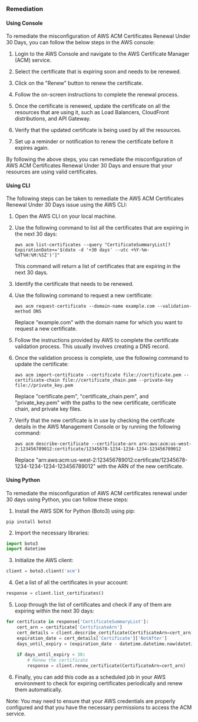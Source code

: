 ### Remediation

#### Using Console

To remediate the misconfiguration of AWS ACM Certificates Renewal Under 30 Days, you can follow the below steps in the AWS console:

1. Login to the AWS Console and navigate to the AWS Certificate Manager (ACM) service.

2. Select the certificate that is expiring soon and needs to be renewed.

3. Click on the "Renew" button to renew the certificate.

4. Follow the on-screen instructions to complete the renewal process.

5. Once the certificate is renewed, update the certificate on all the resources that are using it, such as Load Balancers, CloudFront distributions, and API Gateway.

6. Verify that the updated certificate is being used by all the resources.

7. Set up a reminder or notification to renew the certificate before it expires again.

By following the above steps, you can remediate the misconfiguration of AWS ACM Certificates Renewal Under 30 Days and ensure that your resources are using valid certificates.

#### Using CLI

The following steps can be taken to remediate the AWS ACM Certificates Renewal Under 30 Days issue using the AWS CLI:

1. Open the AWS CLI on your local machine.

2. Use the following command to list all the certificates that are expiring in the next 30 days:

   ```
   aws acm list-certificates --query "CertificateSummaryList[?ExpirationDate<='$(date -d '+30 days' --utc +%Y-%m-%dT%H:%M:%SZ')']"
   ```

   This command will return a list of certificates that are expiring in the next 30 days.

3. Identify the certificate that needs to be renewed.

4. Use the following command to request a new certificate:

   ```
   aws acm request-certificate --domain-name example.com --validation-method DNS
   ```

   Replace "example.com" with the domain name for which you want to request a new certificate.

5. Follow the instructions provided by AWS to complete the certificate validation process. This usually involves creating a DNS record.

6. Once the validation process is complete, use the following command to update the certificate:

   ```
   aws acm import-certificate --certificate file://certificate.pem --certificate-chain file://certificate_chain.pem --private-key file://private_key.pem
   ```

   Replace "certificate.pem", "certificate_chain.pem", and "private_key.pem" with the paths to the new certificate, certificate chain, and private key files.

7. Verify that the new certificate is in use by checking the certificate details in the AWS Management Console or by running the following command:

   ```
   aws acm describe-certificate --certificate-arn arn:aws:acm:us-west-2:123456789012:certificate/12345678-1234-1234-1234-123456789012
   ```

   Replace "arn:aws:acm:us-west-2:123456789012:certificate/12345678-1234-1234-1234-123456789012" with the ARN of the new certificate.

#### Using Python

To remediate the misconfiguration of AWS ACM certificates renewal under 30 days using Python, you can follow these steps:

1. Install the AWS SDK for Python (Boto3) using pip:
```
pip install boto3
```

2. Import the necessary libraries:
```python
import boto3
import datetime
```

3. Initialize the AWS client:
```python
client = boto3.client('acm')
```

4. Get a list of all the certificates in your account:
```python
response = client.list_certificates()
```

5. Loop through the list of certificates and check if any of them are expiring within the next 30 days:
```python
for certificate in response['CertificateSummaryList']:
    cert_arn = certificate['CertificateArn']
    cert_details = client.describe_certificate(CertificateArn=cert_arn)
    expiration_date = cert_details['Certificate']['NotAfter']
    days_until_expiry = (expiration_date - datetime.datetime.now(datetime.timezone.utc)).days
    
    if days_until_expiry < 30:
        # Renew the certificate
        response = client.renew_certificate(CertificateArn=cert_arn)
```

6. Finally, you can add this code as a scheduled job in your AWS environment to check for expiring certificates periodically and renew them automatically.

Note: You may need to ensure that your AWS credentials are properly configured and that you have the necessary permissions to access the ACM service.

